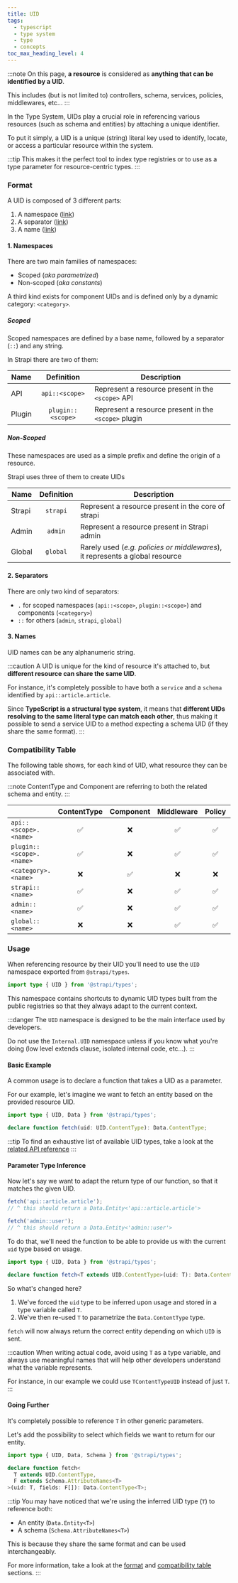```yaml
---
title: UID
tags:
  - typescript
  - type system
  - type
  - concepts
toc_max_heading_level: 4
---
```


:::note
On this page, **a resource** is considered as **anything that can be identified by a UID**.

This includes (but is not limited to) controllers, schema, services, policies, middlewares, etc...
:::


In the Type System, UIDs play a crucial role in referencing various resources (such as schema and entities) by attaching a unique identifier.

To put it simply, a UID is a unique (string) literal key used to identify, locate, or access a particular resource within the system.

:::tip
This makes it the perfect tool to index type registries or to use as a type parameter for resource-centric types.
:::

### Format

A UID is composed of 3 different parts:
1. A namespace ([link](#1-namespaces))
2. A separator ([link](#2-separators))
3. A name ([link](#3-names))

#### 1. Namespaces

There are two main families of namespaces:

- Scoped (_aka parametrized_)
- Non-scoped (_aka constants_)

A third kind exists for component UIDs and is defined only by a dynamic category: `<category>`.

##### Scoped

Scoped namespaces are defined by a base name, followed by a separator (`::`) and any string.

In Strapi there are two of them:

| Name   |    Definition     | Description                                          |
|--------|:-----------------:|------------------------------------------------------|
| API    |  `api::<scope>`   | Represent a resource present in the `<scope>` API    |
| Plugin | `plugin::<scope>` | Represent a resource present in the `<scope>` plugin |

##### Non-Scoped

These namespaces are used as a simple prefix and define the origin of a resource.

Strapi uses three of them to create UIDs

| Name   | Definition | Description                                                                   |
|--------|:----------:|-------------------------------------------------------------------------------|
| Strapi |  `strapi`  | Represent a resource present in the core of strapi                            |
| Admin  |  `admin`   | Represent a resource present in Strapi admin                                  |
| Global |  `global`  | Rarely used (_e.g. policies or middlewares_), it represents a global resource |

#### 2. Separators

There are only two kind of separators:

- `.` for scoped namespaces (`api::<scope>`, `plugin::<scope>`) and components (`<category>`)
- `::` for others (`admin`, `strapi`, `global`)

#### 3. Names

UID names can be any alphanumeric string.

:::caution
A UID is unique for the kind of resource it's attached to, but **different resource can share the same UID**.

For instance, it's completely possible to have both a `service` and a `schema` identified by `api::article.article`.

Since **TypeScript is a structural type system**, it means that **different UIDs resolving to the same literal type can match each other**, thus making it possible to send a service UID to a method expecting a schema UID (if they share the same format).
:::

### Compatibility Table

The following table shows, for each kind of UID, what resource they can be associated with.

:::note
ContentType and Component are referring to both the related schema and entity.
:::

|                          |    ContentType     |     Component      |     Middleware     |       Policy       |     Controller     |      Service       |
|--------------------------|:------------------:|:------------------:|:------------------:|:------------------:|:------------------:|:------------------:|
| `api::<scope>.<name>`    | :white_check_mark: |        :x:         | :white_check_mark: | :white_check_mark: | :white_check_mark: | :white_check_mark: |
| `plugin::<scope>.<name>` | :white_check_mark: |        :x:         | :white_check_mark: | :white_check_mark: | :white_check_mark: | :white_check_mark: |
| `<category>.<name>`      |        :x:         | :white_check_mark: |        :x:         |        :x:         |        :x:         |        :x:         |
| `strapi::<name>`         | :white_check_mark: |        :x:         | :white_check_mark: | :white_check_mark: |        :x:         |        :x:         |
| `admin::<name>`          | :white_check_mark: |        :x:         | :white_check_mark: | :white_check_mark: | :white_check_mark: | :white_check_mark: |
| `global::<name>`         |        :x:         |        :x:         | :white_check_mark: | :white_check_mark: |        :x:         |        :x:         |

### Usage

When referencing resource by their UID you'll need to use the `UID` namespace exported from `@strapi/types`.

```typescript
import type { UID } from '@strapi/types';
```

This namespace contains shortcuts to dynamic UID types built from the public registries so that they always adapt to the current context.

:::danger
The `UID` namespace is designed to be the main interface used by developers.

Do not use the `Internal.UID` namespace unless if you know what you're doing (low level extends clause, isolated internal code, etc...).
:::

#### Basic Example

A common usage is to declare a function that takes a UID as a parameter.

For our example, let's imagine we want to fetch an entity based on the provided resource UID.

```typescript
import type { UID, Data } from '@strapi/types';

declare function fetch(uid: UID.ContentType): Data.ContentType;
```

:::tip
To find an exhaustive list of available UID types, take a look at the [related API reference](http://foo)
:::

#### Parameter Type Inference

Now let's say we want to adapt the return type of our function, so that it matches the given UID.

```typescript
fetch('api::article.article');
// ^ this should return a Data.Entity<'api::article.article'>

fetch('admin::user');
// ^ this should return a Data.Entity<'admin::user'>
```
To do that, we'll need the function to be able to provide us with the current `uid` type based on usage.

```typescript
import type { UID, Data } from '@strapi/types';

declare function fetch<T extends UID.ContentType>(uid: T): Data.ContentType<T>;
```

So what's changed here?

1. We've forced the `uid` type to be inferred upon usage and stored in a type variable called `T`.
2. We've then re-used `T` to parametrize the `Data.ContentType` type.

`fetch` will now always return the correct entity depending on which `UID` is sent.

:::caution
When writing actual code, avoid using `T` as a type variable, and always use meaningful names that will help other developers understand what the variable represents.

For instance, in our example we could use `TContentTypeUID` instead of just `T`.
:::

#### Going Further

It's completely possible to reference `T` in other generic parameters.

Let's add the possibility to select which fields we want to return for our entity.

```typescript
import type { UID, Data, Schema } from '@strapi/types';

declare function fetch<
  T extends UID.ContentType,
  F extends Schema.AttributeNames<T>
>(uid: T, fields: F[]): Data.ContentType<T>;
```

:::tip
You may have noticed that we're using the inferred UID type (`T`) to reference both:
- An entity (`Data.Entity<T>`)
- A schema (`Schema.AttributeNames<T>`)

This is because they share the same format and can be used interchangeably.

For more information, take a look at the [format](#format) and [compatibility table](#compatibility-table) sections.
:::
